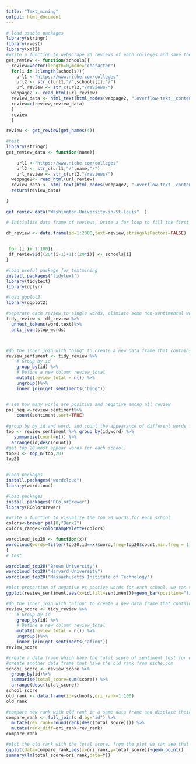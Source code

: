 ```yaml
---
title: "Text_mining"
output: html_document
---
```





```r
# load usable packages
library(stringr)
library(rvest)
library(xml2)
#write a function to webscrape 20 reviews of each colleges and save them as reivew 
get_review <- function(schools){
  review=vector(length=0,mode="character")
  for(i in 1:length(schools)){
    url1 <-"https://www.niche.com/colleges"
    url2 <- str_c(url1,"/",schools[i],"/")
    url_review <- str_c(url2,"/reviews/")
  webpage2 <- read_html(url_review)
  review_data <- html_text(html_nodes(webpage2, ".overflow-text__content div" ))
  review=c(review,review_data)
  }
  review
  }

review <- get_review(get_names(4))

```

```r
#test
library(stringr)
get_review_data <- function(name){
  
    url1 <-"https://www.niche.com/colleges"
    url2 <- str_c(url1,"/",name,"/")
    url_review <- str_c(url2,"/reviews/")
  webpage2<- read_html(url_review)
  review_data <- html_text(html_nodes(webpage2, ".overflow-text__content div" ))
  return(review_data)

}
  
get_review_data("Washington-University-in-St-Louis"  )
```

```r
# Initialize data frame of reviews, write a for loop to fill the first column by different school names. Save as df_review. 

df_review <- data.frame(id=1:2000,text=review,stringsAsFactors=FALSE)
 

 for (i in 1:100){
 df_review$id[(20*(i-1)+1):(20*i)] <- schools[i]
}

```

```r
#load useful package for textmining
install.packages("tidytext")
library(tidytext)
library(dplyr)

```

```r
#load ggplot2 
library(ggplot2)
```

```r
#seperate each review to single words, elimiate some non-sentimental words and rename the text column as word.
tidy_review <- df_review %>%
  unnest_tokens(word,text)%>%
  anti_join(stop_words)



#do the inner join with "bing" to create a new data frame that contains only words of sentiment.
review_sentiment <- tidy_review %>% 
    # Group by id
    group_by(id) %>% 
    # Define a new column review_total
    mutate(review_total = n()) %>%
    ungroup()%>%
    inner_join(get_sentiments("bing"))


# see how many world are positive and negative among all review
pos_neg <-review_sentiment%>%
    count(sentiment,sort=TRUE)
    
#group by by id and word, and count the appearance of different words for each university
top <- review_sentiment %>% group_by(id,word) %>%
   summarize(count=n()) %>%
  arrange(id,desc(count))
#get top 20 most appear words for each school.
top20 <- top_n(top,20)
top20
  

```

```r
#laod packages
install.packages("wordcloud")
library(wordcloud)

```

```r
#load packages
install.packages("RColorBrewer")
library(RColorBrewer)
```

```r
#write a function to visualize the top 20 words for each school
colors<-brewer.pal(8,"Dark2")
colors_range<-colorRampPalette(colors)

wordcloud_top20 <- function(x){
wordcloud(words=filter(top20,id==x)$word,freq=top20$count,min.freq = 1,max.words=100000,random.order=TRUE,rot.per=0.5,col=colors_range(100))
}
# test

wordcloud_top20("Brown University")
wordcloud_top20("Harvard University")
wordcloud_top20("Massachusetts Institute of Technology")

```

```r

#plot proportion of negative vs postive words for each school, we can see that their is no relationship between schools' rank and the proportion of negative vs. positive reviews.
ggplot(review_sentiment,aes(x=id,fill=sentiment))+geom_bar(position="fill")+labs(x="schools",y="proportion")


```
```r
#do the inner join with "afinn" to create a new data frame that contains only words of sentiment and their score.
review_score <- tidy_review %>% 
    # Group by id
    group_by(id) %>% 
    # Define a new column review_total
    mutate(review_total = n()) %>%
    ungroup()%>%
    inner_join(get_sentiments("afinn"))
review_score
```
```r
#create a data frame which have the total score of sentiment test for each school
#create another data frame that have the old rank from niche.com
school_score <- review_score %>%
  group_by(id)%>%
  summarise(total_score=sum(score)) %>%
  arrange(desc(total_score))
school_score
old_rank <- data.frame(id=schools,ori_rank=1:100)
old_rank

```
```r
#compare new rank with old rank in a same data frame and displace their ranks' difference
compare_rank <- full_join(c,d,by="id") %>%
  mutate(rev_rank=round(rank(desc(total_score)))) %>%
  mutate(rank_diff=ori_rank-rev_rank)
compare_rank
```
```r
#plot the old rank with the total score, from the plot we can see that the old rank is not associated with the attitude of their review, becasue the p value of the linear regression have a p-value > 0.05, so we fail to reject the null hypothesis. In general, university students tend to put good reviews about their schools, so their reviews may not be very informative for perspective student.
ggplot(data=compare_rank,aes(x=ori_rank,y=total_score))+geom_point()
summary(lm(total_score~ori_rank,data=f))


```

